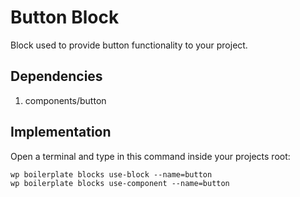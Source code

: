 
<Meta of={ComponentData} name='About' />

# Button Block

Block used to provide button functionality to your project.

## Dependencies

1. components/button

## Implementation

Open a terminal and type in this command inside your projects root:

```shell
wp boilerplate blocks use-block --name=button
wp boilerplate blocks use-component --name=button
```
